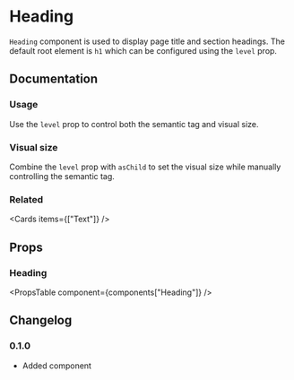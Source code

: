 
# Heading

`Heading` component is used to display page title and section headings. The default root element is `h1` which can be configured using the `level` prop.

## Documentation

### Usage

Use the `level` prop to control both the semantic tag and visual size.

<Demo component={Usage} />

### Visual size

Combine the `level` prop with `asChild` to set the visual size while manually controlling the semantic tag.

<Demo component={SizeUsage} />

### Related

<Cards items={["Text"]} />

## Props

### Heading

<PropsTable component={components["Heading"]} />

## Changelog

### 0.1.0

- Added component
